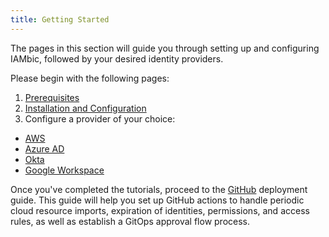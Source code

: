 ```yaml
---
title: Getting Started
---
```


The pages in this section will guide you through setting up and configuring IAMbic, followed by your desired identity providers.

Please begin with the following pages:

1. [Prerequisites](/getting_started/prerequisites)
2. [Installation and Configuration](/getting_started/install_and_configure)
3. Configure a provider of your choice:

* [AWS](/getting_started/aws)
* [Azure AD](/getting_started/azure_ad)
* [Okta](/getting_started/okta)
* [Google Workspace](/getting_started/google)

Once you've completed the tutorials, proceed to the [GitHub](/getting_started/github) deployment guide. This guide will help you set up GitHub actions to handle periodic cloud resource imports, expiration of identities, permissions, and access rules, as well as establish a GitOps approval flow process.